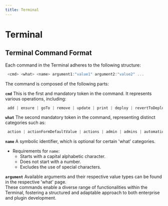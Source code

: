 ```yaml
---
title: Terminal
---
```


# Terminal

## Terminal Command Format

Each command in the Terminal adheres to the following structure:
```js filename="type"
 <cmd> <what> <name> argument1:"value1" argument2:"value2" ...
```

The command is composed of the following parts:

 **`cmd`** This is the first and mandatory token in the command. It represents various operations, including:
```js filename="type"
 add | ensure | goTo | remove | update | print | deploy | revertToDeploy | fromStore | invite | inviteAll | activate | deActivate | ensureSelf
```

 **`what`** The second mandatory token in the command, representing distinct categories such as:
```js filename="type"
 action | actionFormDefaultValue | actions | admin | admins | automation | automationEvent | automationStep | automationStepFormula | automations | deeplink | deeplinkProp | deeplinks | deployConfig | deployEntPlugin | deployEntPluginConfigFormValue | deployVar | driveSettings | driveSheet | driveSheets | entPlugin | entPlugins | enterprise | field | fieldPermission | fieldProp | fieldRefOverlayLayout | follower | followers | form | formFormula | formLayoutContent | formLayoutFooter | formLayoutHeader | formLayoutWatermark | formMenu | formPermission | formProp | formVisibilityAction | formVisibilityCondition | formVisibilityRule | forms | gotoCtx | grid | gridLayout | gridLayoutCardItem | gridLayoutListItem | gridLayoutTableFooter | gridLayoutTableHeader | gridMenu | gridMenuRow | gridPermission | gridProp | group | groupAction | groups | plugin | pluginApi | pluginResource | prompt | promptConfig | prompts | report | reports | role | roles | section | sectionMenu | sectionPermission | sectionProp | spreadsheet | spreadsheetLayout | spreadsheetLayoutCardItem | spreadsheetLayoutListItem | spreadsheetPartition | spreadsheetPermission | spreadsheetPermissionForwardGroups | spreadsheetPermissionForwardRoles | spreadsheets | translation | translations | user | users | validations | variableMapOfTextKeyValue | variableMappingField | variableMappingGrid | variable | variables
```

 **`name`**  A symbolic identifier, which is optional for certain 'what' categories.
  - Requirements for `name`: 
    - Starts with a capital alphabetic character.
    - Does not start with a number.
    - Excludes the use of special characters.

  **`argument`**  Available arguments and their respective value types can be found in the respective 'what' page.
  <br/>
  These commands enable a diverse range of functionalities within the Terminal, fostering a structured and adaptable approach to both enterprise and plugin development.
